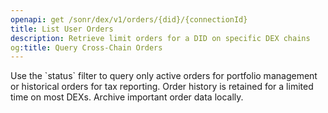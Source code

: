 ```yaml
---
openapi: get /sonr/dex/v1/orders/{did}/{connectionId}
title: List User Orders
description: Retrieve limit orders for a DID on specific DEX chains
og:title: Query Cross-Chain Orders
---
```


<Tip>
  Use the `status` filter to query only active orders for portfolio management
  or historical orders for tax reporting.
</Tip>

<Note>
  Order history is retained for a limited time on most DEXs.
  Archive important order data locally.
</Note>
